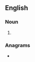 ==English==

===Noun===
{{head|en|noun plural form}}

# {{plural of|ribber|lang=en}}

===Anagrams===
* {{anagrams|en|a=bbeirrs|bribers}}